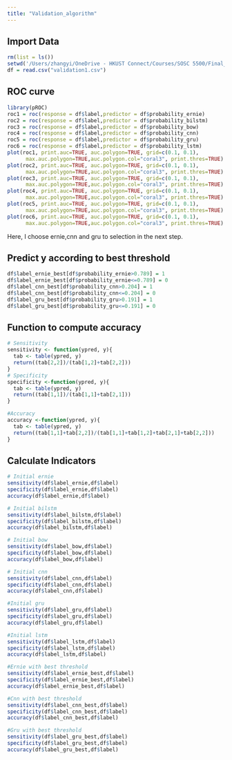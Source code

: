 ```yaml
---
title: "Validation_algorithm"
---
```


## Import Data
```r
rm(list = ls())
setwd('/Users/zhangyi/OneDrive - HKUST Connect/Courses/SOSC 5500/Final_Data/Validation')
df = read.csv("validation1.csv")
```

## ROC curve

```r
library(pROC)
roc1 = roc(response = df$label,predictor = df$probability_ernie)
roc2 = roc(response = df$label,predictor = df$probability_bilstm)
roc3 = roc(response = df$label,predictor = df$probability_bow)
roc4 = roc(response = df$label,predictor = df$probability_cnn)
roc5 = roc(response = df$label,predictor = df$probability_gru)
roc6 = roc(response = df$label,predictor = df$probability_lstm)
plot(roc1, print.auc=TRUE, auc.polygon=TRUE, grid=c(0.1, 0.1),
      max.auc.polygon=TRUE,auc.polygon.col="coral3", print.thres=TRUE)
plot(roc2, print.auc=TRUE, auc.polygon=TRUE, grid=c(0.1, 0.1),
      max.auc.polygon=TRUE,auc.polygon.col="coral3", print.thres=TRUE)
plot(roc3, print.auc=TRUE, auc.polygon=TRUE, grid=c(0.1, 0.1),
      max.auc.polygon=TRUE,auc.polygon.col="coral3", print.thres=TRUE)
plot(roc4, print.auc=TRUE, auc.polygon=TRUE, grid=c(0.1, 0.1),
      max.auc.polygon=TRUE,auc.polygon.col="coral3", print.thres=TRUE)
plot(roc5, print.auc=TRUE, auc.polygon=TRUE, grid=c(0.1, 0.1),
      max.auc.polygon=TRUE,auc.polygon.col="coral3", print.thres=TRUE)
plot(roc6, print.auc=TRUE, auc.polygon=TRUE, grid=c(0.1, 0.1),
      max.auc.polygon=TRUE,auc.polygon.col="coral3", print.thres=TRUE)
```
Here, I choose ernie,cnn and gru to selection in the next step.

## Predict y according to best threshold
```r
df$label_ernie_best[df$probability_ernie>0.789] = 1
df$label_ernie_best[df$probability_ernie<=0.789] = 0
df$label_cnn_best[df$probability_cnn>0.204] = 1
df$label_cnn_best[df$probability_cnn<=0.204] = 0
df$label_gru_best[df$probability_gru>0.191] = 1
df$label_gru_best[df$probability_gru<=0.191] = 0
```

## Function to compute accuracy
```r
# Sensitivity
sensitivity <- function(ypred, y){
  tab <- table(ypred, y)
  return((tab[2,2])/(tab[1,2]+tab[2,2]))
}
# Specificity
specificity <-function(ypred, y){
  tab <- table(ypred, y)
  return((tab[1,1])/(tab[1,1]+tab[2,1]))
}

#Accuracy
accuracy <-function(ypred, y){
  tab <- table(ypred, y)
  return((tab[1,1]+tab[2,2])/(tab[1,1]+tab[1,2]+tab[2,1]+tab[2,2]))
}
```

## Calculate Indicators
```r
# Initial ernie
sensitivity(df$label_ernie,df$label)
specificity(df$label_ernie,df$label)
accuracy(df$label_ernie,df$label)

# Initial bilstm
sensitivity(df$label_bilstm,df$label)
specificity(df$label_bilstm,df$label)
accuracy(df$label_bilstm,df$label)

# Initial bow
sensitivity(df$label_bow,df$label)
specificity(df$label_bow,df$label)
accuracy(df$label_bow,df$label)

# Initial cnn
sensitivity(df$label_cnn,df$label)
specificity(df$label_cnn,df$label)
accuracy(df$label_cnn,df$label)

#Initial gru
sensitivity(df$label_gru,df$label)
specificity(df$label_gru,df$label)
accuracy(df$label_gru,df$label)

#Initial lstm
sensitivity(df$label_lstm,df$label)
specificity(df$label_lstm,df$label)
accuracy(df$label_lstm,df$label)

#Ernie with best threshold
sensitivity(df$label_ernie_best,df$label)
specificity(df$label_ernie_best,df$label)
accuracy(df$label_ernie_best,df$label)

#Cnn with best threshold
sensitivity(df$label_cnn_best,df$label)
specificity(df$label_cnn_best,df$label)
accuracy(df$label_cnn_best,df$label)

#Gru with best threshold
sensitivity(df$label_gru_best,df$label)
specificity(df$label_gru_best,df$label)
accuracy(df$label_gru_best,df$label)


```

